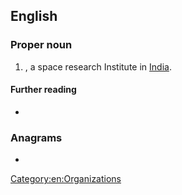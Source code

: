 ==English==
{{wikipedia}}
===Proper noun===
{{en-proper noun}}

# {{initialism of|[[Indian]] [[space|Space]] [[research|Research]] [[organisation|Organisation]]|lang=en|nodot=1}}, a space research Institute in [[India]].

====Further reading====
* {{pedialite}}

===Anagrams===
* {{anagrams|en|a=iors|RIOs|ROIs|Rios|Riso|sori}}

[[Category:en:Organizations]]